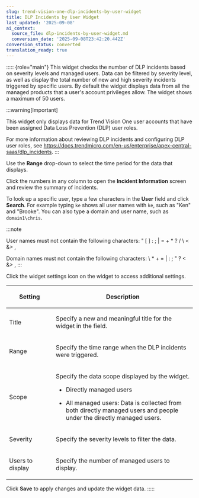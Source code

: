 ```yaml
---
slug: trend-vision-one-dlp-incidents-by-user-widget
title: DLP Incidents by User Widget
last_updated: '2025-09-08'
ai_context:
  source_file: dlp-incidents-by-user-widget.md
  conversion_date: '2025-09-08T23:42:20.442Z'
conversion_status: converted
translation_ready: true
---
```


::::: {role="main"}
This widget checks the number of DLP incidents based on severity levels and managed users. Data can be filtered by severity level, as well as display the total number of new and high severity incidents triggered by specific users. By default the widget displays data from all the managed products that a user's account privileges allow. The widget shows a maximum of 50 users.

:::warning[Important]

This widget only displays data for Trend Vision One user accounts that have been assigned Data Loss Prevention (DLP) user roles.

For more information about reviewing DLP incidents and configuring DLP user roles, see <https://docs.trendmicro.com/en-us/enterprise/apex-central-saas/dlp_incidents>.
:::

Use the **Range** drop-down to select the time period for the data that displays.

Click the numbers in any column to open the **Incident Information** screen and review the summary of incidents.

To look up a specific user, type a few characters in the **User** field and click **Search**. For example typing `ke` shows all user names with `ke`, such as "Ken" and "Brooke". You can also type a domain and user name, such as `domain1\chris`.

:::note

User names must not contain the following characters: " \[ \] : ; | = + \* ? / \\ \< &\> ,

Domain names must not contain the following characters: \\ \* + = | : ; " ? \< &\> ,
:::

Click the widget settings icon on the widget to access additional settings.

<table>
<colgroup>
<col style="width: 25%" />
<col style="width: 75%" />
</colgroup>
<thead>
<tr>
<th><p>Setting</p></th>
<th><p>Description</p></th>
</tr>
</thead>
<tbody>
<tr>
<td><p>Title</p></td>
<td><p>Specify a new and meaningful title for the widget in the field.</p></td>
</tr>
<tr>
<td><p>Range</p></td>
<td><p>Specify the time range when the DLP incidents were triggered.</p></td>
</tr>
<tr>
<td><p>Scope</p></td>
<td><p>Specify the data scope displayed by the widget.</p>
<ul>
<li><p>Directly managed users</p></li>
<li><p>All managed users: Data is collected from both directly managed users and people under the directly managed users.</p></li>
</ul></td>
</tr>
<tr>
<td><p>Severity</p></td>
<td><p>Specify the severity levels to filter the data.</p></td>
</tr>
<tr>
<td><p>Users to display</p></td>
<td><p>Specify the number of managed users to display.</p></td>
</tr>
</tbody>
</table>

Click **Save** to apply changes and update the widget data.
:::::
